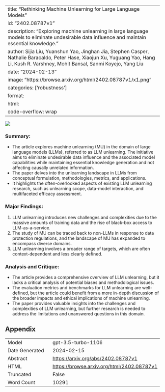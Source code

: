 
---
title: "Rethinking Machine Unlearning for Large Language Models"
id: "2402.08787v1"
description: "Exploring machine unlearning in large language models to eliminate undesirable data influence and maintain essential knowledge."
author: Sijia Liu, Yuanshun Yao, Jinghan Jia, Stephen Casper, Nathalie Baracaldo, Peter Hase, Xiaojun Xu, Yuguang Yao, Hang Li, Kush R. Varshney, Mohit Bansal, Sanmi Koyejo, Yang Liu
date: "2024-02-13"
image: "https://browse.arxiv.org/html/2402.08787v1/x1.png"
categories: ['robustness']
format:
  html:
    code-overflow: wrap
---

![](https://browse.arxiv.org/html/2402.08787v1/x1.png)

### **Summary:**
- The article explores machine unlearning (MU) in the domain of large language models (LLMs), referred to as LLM unlearning. The initiative aims to eliminate undesirable data influence and the associated model capabilities while maintaining essential knowledge generation and not affecting causally unrelated information.
- The paper delves into the unlearning landscape in LLMs from conceptual formulation, methodologies, metrics, and applications.
- It highlights the often-overlooked aspects of existing LLM unlearning research, such as unlearning scope, data-model interaction, and multifaceted efficacy assessment.

### Major Findings:
1. LLM unlearning introduces new challenges and complexities due to the massive amounts of training data and the rise of black-box access to LLM-as-a-service.
2. The study of MU can be traced back to non-LLMs in response to data protection regulations, and the landscape of MU has expanded to encompass diverse domains.
3. LLM unlearning involves a broader range of targets, which are often context-dependent and less clearly defined.

### Analysis and Critique:
- The article provides a comprehensive overview of LLM unlearning, but it lacks a critical analysis of potential biases and methodological issues.
- The evaluation metrics and benchmarks for LLM unlearning are well-defined, but the article could benefit from a more in-depth discussion of the broader impacts and ethical implications of machine unlearning.
- The paper provides valuable insights into the challenges and complexities of LLM unlearning, but further research is needed to address the limitations and unanswered questions in this domain.

## Appendix

|          |          |
|----------|----------|
| Model     | gpt-3.5-turbo-1106       |
| Date Generated     | 2024-02-15       |
| Abstract | [https://arxiv.org/abs/2402.08787v1](https://arxiv.org/abs/2402.08787v1)        |
| HTML     | [https://browse.arxiv.org/html/2402.08787v1](https://browse.arxiv.org/html/2402.08787v1)       |
| Truncated       | False       |
| Word Count       | 10291       |